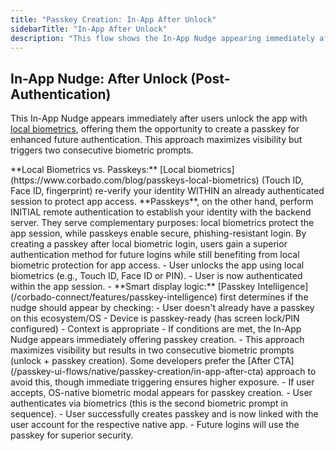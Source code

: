 ```yaml
---
title: "Passkey Creation: In-App After Unlock"
sidebarTitle: "In-App After Unlock"
description: "This flow shows the In-App Nudge appearing immediately after local biometric unlock. Note that this creates two consecutive biometric prompts, which some developers prefer to avoid."
---
```



## In-App Nudge: After Unlock (Post-Authentication)

This In-App Nudge appears immediately after users unlock the app with [local biometrics](https://www.corbado.com/blog/passkeys-local-biometrics), offering them the opportunity to create a passkey for enhanced future authentication. This approach maximizes visibility but triggers two consecutive biometric prompts.

<Info>
    **Local Biometrics vs. Passkeys:** [Local biometrics](https://www.corbado.com/blog/passkeys-local-biometrics) (Touch ID, Face ID, fingerprint) re-verify your identity WITHIN an already authenticated session to protect app access. **Passkeys**, on the other hand, perform INITIAL remote authentication to establish your identity with the backend server. They serve complementary purposes: local biometrics protect the app session, while passkeys enable secure, phishing-resistant login. By creating a passkey after local biometric login, users gain a superior authentication method for future logins while still benefiting from local biometric protection for app access.
</Info>

<Tabs>
<Tab title="iOS">
    <ToolingFrame 
        imageURL="/images/authentication-flow/native-app/append-after-local-biometric-ios-native.png"
        caption="Native: iOS In-App Nudge after unlock"
        imageName="append-after-local-biometric-ios-native.png"
    />
</Tab>

  <Tab title="Android">
    <ToolingFrame 
        imageURL="/images/authentication-flow/native-app/append-after-local-biometric-android-native.png"
        caption="Native: Android In-App Nudge after unlock"
        imageName="append-after-local-biometric-android-native.png"
    />
  </Tab>
</Tabs>

<Steps>
     <Step title="App unlock using local biometric">
        - User unlocks the app using local biometrics (e.g., Touch ID, Face ID or PIN).
        - User is now authenticated within the app session.
    </Step>
    <Step title="In-App Nudge appears immediately after unlock">
        - **Smart display logic:** [Passkey Intelligence](/corbado-connect/features/passkey-intelligence) first determines if the nudge should appear by checking:
          - User doesn't already have a passkey on this ecosystem/OS
          - Device is passkey-ready (has screen lock/PIN configured)
          - Context is appropriate
        - If conditions are met, the In-App Nudge appears immediately offering passkey creation.
        - This approach maximizes visibility but results in two consecutive biometric prompts (unlock + passkey creation). Some developers prefer the [After CTA](/passkey-ui-flows/native/passkey-creation/in-app-after-cta) approach to avoid this, though immediate triggering ensures higher exposure.
    </Step>
    <Step title="User chooses to create passkey">
        - If user accepts, OS-native biometric modal appears for passkey creation.
        - User authenticates via biometrics (this is the second biometric prompt in sequence).
    </Step>
    <Step title="Passkey creation successful">
        - User successfully creates passkey and is now linked with the user account for the respective native app.
        - Future logins will use the passkey for superior security.
    </Step>

</Steps>
